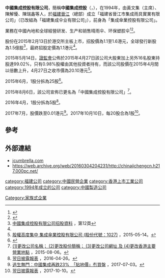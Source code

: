 '''中國集成控股有限公司'''，簡稱'''中國集成控股'''（'''{{lang-en|China Jicheng Holdings Limited}}'''，{{hkex|1027}}），在1994年，由黃文集（主席）、陳解懮、陳瑞鑫等人，於[[福建|福建]][[晉江|晉江]]（總部）成立「福建省晉江市集成雨具實業有限公司」（已改組為「福建集成伞业有限公司」），前身為「集成傘業控股有限公司」。

業務在中國內地和全球經營研发、生产和销售晴雨伞、环保塑胶伞<ref>{{Cite web |url=http://www.jcumbrella.com/Item/list.asp?id=1494 |title=福建集成伞业有限公司簡介 |accessdate=2015-08-08 |archive-date=2016-03-04 |archive-url=https://web.archive.org/web/20160304121424/http://www.jcumbrella.com/Item/list.asp?id=1494 |dead-url=no }}</ref><ref>{{Cite web |url=http://chinajichengcn.h217.000pc.net/a/1145.aspx |title=中國集成控股有限公司簡介 |accessdate=2015-08-08 |archive-date=2016-02-17 |archive-url=https://web.archive.org/web/20160217070806/http://chinajichengcn.h217.000pc.net/a/1145.aspx |dead-url=no }}</ref>。

股份在2015年2月13日於港交所主板上市，招股價為1.1至1.6港元，全球發行新股為1.5億股<ref>[http://www.hkexnews.hk/listedco/listconews/SEHK/2015/0203/LTN20150203022_C.pdf 中國集成控股有限公司招股資料] {{Wayback|url=http://www.hkexnews.hk/listedco/listconews/SEHK/2015/0203/LTN20150203022_C.pdf |date=20150602183221 }}，第12頁</ref>，最終招股定價為1.1港元<ref name=sfc2015/>。

2015年5月14日，[[中國證券監督管理委員會|證監會]]公佈於2015年4月27日該公司大股東加上另外16名股東持股達99.02%，只有0.98%股權由其他投資者持有，而該公司股價在2015年4月間以倍數上升，4月27日之收市價為20.10港元<ref name=sfc2015>[http://www.sfc.hk/web/TC/files/ENF/HighCon/c01027150514.pdf 股權高度集中 集成傘業控股有限公司 (股份代號：1027)] {{Wayback|url=http://www.sfc.hk/web/TC/files/ENF/HighCon/c01027150514.pdf |date=20170610231651 }}，2015-05-14。</ref>。

2015年6月，1股分拆為25股<ref>{{Cite web |url=http://www.hkexnews.hk/listedco/listconews/SEHK/2015/0522/LTN20150522457_C.pdf |title=建議股份拆細 及 更改每手買賣單位通函 |accessdate=2015-08-08 |archive-date=2016-03-05 |archive-url=https://web.archive.org/web/20160305010310/http://www.hkexnews.hk/listedco/listconews/SEHK/2015/0522/LTN20150522457_C.pdf |dead-url=no }}</ref>。

2015年8月6日，該公司宣佈已更名為「中國集成控股有限公司」<ref>[http://www.hkexnews.hk/listedco/listconews/SEHK/2015/0806/LTN201508061129_C.pdf (1)更改公司名稱； (2)更改股份簡稱； (3)更改公司網址 及 (4)更改香港主要營業地點] {{Wayback|url=http://www.hkexnews.hk/listedco/listconews/SEHK/2015/0806/LTN201508061129_C.pdf |date=20160122140153 }}，2015-08-06。</ref>。

2016年4月，1股分拆為5股<ref>[http://www.hkexnews.hk/listedco/listconews/SEHK/2016/0426/LTN20160426254_C.pdf 翌日披露報表] {{Wayback|url=http://www.hkexnews.hk/listedco/listconews/SEHK/2016/0426/LTN20160426254_C.pdf |date=20190124072903 }}，2016-04-26。</ref>。

2017年7月，股價跌至0.01港元<ref>[http://hk.on.cc/hk/bkn/cnt/finance/20170703/bkn-20170703100614182-0703_00842_001.html 逃生無門︰中國集成再跌23%　「貼地價」冇買盤] {{Wayback|url=http://hk.on.cc/hk/bkn/cnt/finance/20170703/bkn-20170703100614182-0703_00842_001.html |date=20170706111432 }}，2017-07-03。</ref>。2017年10月10日，每20股合為1股<ref>[http://www.hkexnews.hk/listedco/listconews/SEHK/2017/1010/LTN20171010180_C.pdf 翌日披露報表] {{Wayback|url=http://www.hkexnews.hk/listedco/listconews/SEHK/2017/1010/LTN20171010180_C.pdf |date=20171201035206 }}，2017-10-10。</ref>。

==參考==
{{reflist}}

==外部連結==
*[http://www.jcumbrella.com/ jcumbrella.com]{{Wayback|url=http://www.jcumbrella.com/ |date=20150823021137 }}
*[https://web.archive.org/web/20160304204231/http://chinajichengcn.h217.000pc.net/ https://web.archive.org/web/20160304204231/http://chinajichengcn.h217.000pc.net/]

[[category:福建公司|category:福建公司]]
[[category:中國民營企業|category:中國民營企業]]
[[category:香港上市工業公司|category:香港上市工業公司]]
[[category:1994年成立的公司|category:1994年成立的公司]]
[[category:中國製造公司|category:中國製造公司]]
[[Category:家族式企業|Category:家族式企業]]